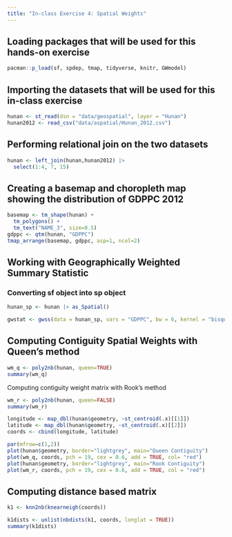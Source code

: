 ```yaml
---
title: "In-class Exercise 4: Spatial Weights"
---
```


## Loading packages that will be used for this hands-on exercise

```r
pacman::p_load(sf, spdep, tmap, tidyverse, knitr, GWmodel)
```

## Importing the datasets that will be used for this in-class exercise

```r
hunan <- st_read(dsn = "data/geospatial", layer = "Hunan")
hunan2012 <- read_csv("data/aspatial/Hunan_2012.csv")
```

## Performing relational join on the two datasets

```r
hunan <- left_join(hunan,hunan2012) |> 
  select(1:4, 7, 15)
```

## Creating a basemap and choropleth map showing the distribution of GDPPC 2012

```r
basemap <- tm_shape(hunan) +
  tm_polygons() +
  tm_text("NAME_3", size=0.5)
gdppc <- qtm(hunan, "GDPPC")
tmap_arrange(basemap, gdppc, asp=1, ncol=2)
```

## Working with Geographically Weighted Summary Statistic

### Converting sf object into sp object

```r
hunan_sp <- hunan |> as_Spatial()
```

```r
gwstat <- gwss(data = hunan_sp, vars = "GDPPC", bw = 6, kernel = "bisquare", adaptive = TRUE, longlat = T)
```

## Computing Contiguity Spatial Weights with Queen's method

```r
wm_q <- poly2nb(hunan, queen=TRUE)
summary(wm_q)
```

Computing contiguity weight matrix with Rook's method

```r
wm_r <- poly2nb(hunan, queen=FALSE)
summary(wm_r)
```

```r
longitude <- map_dbl(hunan$geometry, ~st_centroid(.x)[[1]])
latitude <- map_dbl(hunan$geometry, ~st_centroid(.x)[[2]])
coords <- cbind(longitude, latitude)
```

```r
par(mfrow=c(1,2))
plot(hunan$geometry, border="lightgrey", main="Queen Contiguity")
plot(wm_q, coords, pch = 19, cex = 0.6, add = TRUE, col= "red")
plot(hunan$geometry, border="lightgrey", main="Rook Contiguity")
plot(wm_r, coords, pch = 19, cex = 0.6, add = TRUE, col = "red")
```

## Computing distance based matrix

```r
k1 <- knn2nb(knearneigh(coords))
```

```r
k1dists <- unlist(nbdists(k1, coords, longlat = TRUE))
summary(k1dists)
```
